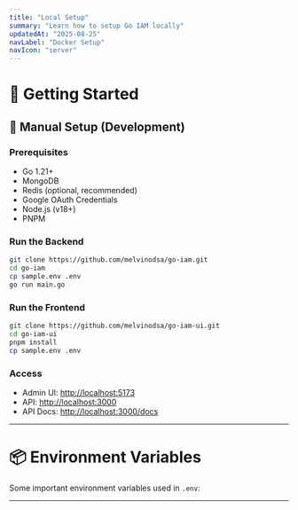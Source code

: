 ```yaml
---
title: "Local Setup"
summary: "Learn how to setup Go IAM locally"
updatedAt: "2025-08-25"
navLabel: "Docker Setup"
navIcon: "server"
---
```


# 🚀 Getting Started

## 🔧 Manual Setup (Development)

### Prerequisites

- Go 1.21+
- MongoDB
- Redis (optional, recommended)
- Google OAuth Credentials
- Node.js (v18+)
- PNPM

### Run the Backend

```bash
git clone https://github.com/melvinodsa/go-iam.git
cd go-iam
cp sample.env .env
go run main.go
```

### Run the Frontend

```bash
git clone https://github.com/melvinodsa/go-iam-ui.git
cd go-iam-ui
pnpm install
cp sample.env .env
```

### Access

- Admin UI: [http://localhost:5173](http://localhost:5173)
- API: [http://localhost:3000](http://localhost:3000)
- API Docs: [http://localhost:3000/docs](http://localhost:3000/docs)

---

# 📦 Environment Variables

Some important environment variables used in `.env`:

<Table
  data={{
    headers: [
      { content: "Variable", key: "variable", sortable: true },
      { content: "Description", key: "description", sortable: true },
    ],
    rows: [
      [
        "`LOGGER_LEVEL`",
        "Logger level `1 - Debug` (refer., `https://docs.gofiber.io/api/log/`)",
      ],
      ["`DB_HOST`", "MongoDB URI (e.g., `mongodb://user:pass@host/db`)"],
      [
        "`JWT_SECRET`",
        "Secret key used for generating and verifying JWT tokens",
      ],
      [
        "`REDIS_HOST`, `REDIS_PASSWORD`, `ENABLE_REDIS`",
        "Redis host address and toggle to enable Redis caching",
      ],
      [
        "`ENCRYPTER_KEY`",
        "Optional symmetric key for encrypting sensitive fields - change this",
      ],
      [
        "`AUTH_PROVIDER_REFETCH_INTERVAL_IN_MINUTES`",
        "Interval in minutes to refetch and sync third-party auth providers",
      ],
      [
        "`TOKEN_CACHE_TTL_IN_MINUTES`",
        "Interval for which the authentication token should be valid",
      ],
    ],
  }}
/>

---
